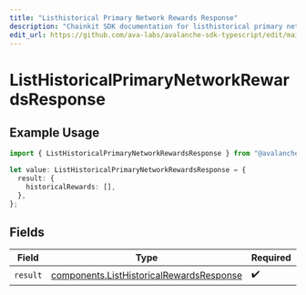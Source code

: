 ```yaml
---
title: "Listhistorical Primary Network Rewards Response"
description: "Chainkit SDK documentation for listhistorical primary network rewards response"
edit_url: https://github.com/ava-labs/avalanche-sdk-typescript/edit/main/chainkit/docs/models/operations/listhistoricalprimarynetworkrewardsresponse.md
---
```


# ListHistoricalPrimaryNetworkRewardsResponse

## Example Usage

```typescript
import { ListHistoricalPrimaryNetworkRewardsResponse } from "@avalanche-sdk/chainkit/models/operations";

let value: ListHistoricalPrimaryNetworkRewardsResponse = {
  result: {
    historicalRewards: [],
  },
};
```

## Fields

| Field                                                                                                | Type                                                                                                 | Required                                                                                             | Description                                                                                          |
| ---------------------------------------------------------------------------------------------------- | ---------------------------------------------------------------------------------------------------- | ---------------------------------------------------------------------------------------------------- | ---------------------------------------------------------------------------------------------------- |
| `result`                                                                                             | [components.ListHistoricalRewardsResponse](https://github.com/ava-labs/avalanche-sdk-typescript/blob/main/chainkit/models/components/listhistoricalrewardsresponse.md) | :heavy_check_mark:                                                                                   | N/A                                                                                                  |